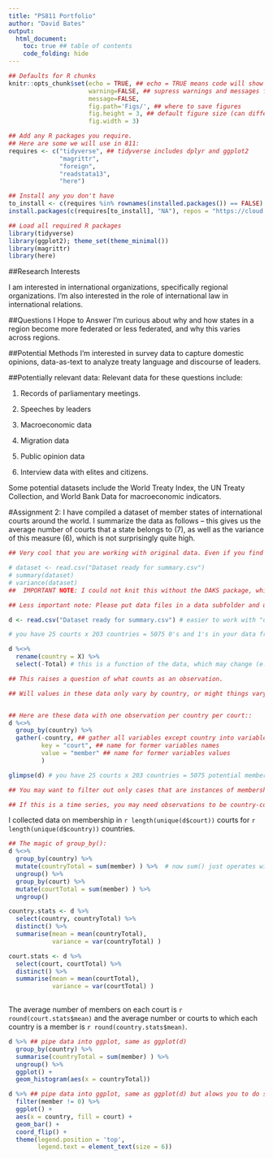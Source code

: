 ```yaml
---
title: "PS811 Portfolio"
author: "David Bates"
output:
  html_document: 
    toc: true ## table of contents
    code_folding: hide
---
```

```r
## Defaults for R chunks
knitr::opts_chunk$set(echo = TRUE, ## echo = TRUE means code will show
                      warning=FALSE, ## supress warnings and messages from R
                      message=FALSE,
                      fig.path='Figs/', ## where to save figures
                      fig.height = 3, ## default figure size (can differ in each chunk)
                      fig.width = 3)

## Add any R packages you require. 
## Here are some we will use in 811:
requires <- c("tidyverse", ## tidyverse includes dplyr and ggplot2
              "magrittr",
              "foreign",
              "readstata13",
              "here")

## Install any you don't have
to_install <- c(requires %in% rownames(installed.packages()) == FALSE)
install.packages(c(requires[to_install], "NA"), repos = "https://cloud.r-project.org/" )

## Load all required R packages
library(tidyverse)
library(ggplot2); theme_set(theme_minimal())
library(magrittr)
library(here)
```
<!-- The above header sets everything up. -->





<!-- Replace the below with bit about you. -->
##Research Interests

I am interested in international organizations, specifically regional organizations. I'm also interested in the role of international law in international relations.

##Questions I Hope to Answer
I'm curious about why and how states in a region become more federated or less federated, and why this varies across regions.

##Potential Methods
I'm interested in survey data to capture domestic opinions, data-as-text to analyze treaty language and discourse of leaders.

##Potentially relevant data:
Relevant data for these questions include:
 
1. Records of parliamentary meetings.

2. Speeches by leaders
 
3. Macroeconomic data
 
4. Migration data

5. Public opinion data
 
6. Interview data with elites and citizens.

Some potential datasets include the World Treaty Index, the UN Treaty Collection, and World Bank Data for macroeconomic indicators.

#Assignment 2:
I have compiled a dataset of member states of international courts around the world. I summarize the data as follows -- this gives us the average number of courts that a state belongs to (7), as well as the variance of this measure (6), which is not surprisingly quite high.

```r
## Very cool that you are working with original data. Even if you find a source for these data, it is unlikely that they will be current to 2019, so you have at least added a time period here. My suggestions use dplyr and tidyr functions glimpse(), rename(), select(), group_by(), gather(), summarize(), and mutate(). 

# dataset <- read.csv("Dataset ready for summary.csv")
# summary(dataset)
# variance(dataset) 
##  IMPORTANT NOTE: I could not knit this without the DAKS package, which is where google tells me this `variance()` function can be found. Base R is just var(), so you could either use that, as I have below, or add DAKS to your list of packages to install and load

## Less important note: Please put data files in a data subfolder and use the here() function

d <- read.csv("Dataset ready for summary.csv") # easier to work with "d"

# you have 25 courts x 203 countries = 5075 0's and 1's in your data frame

d %<>% 
  rename(country = X) %>% 
  select(-Total) # this is a function of the data, which may change (e.g. if you find another court), so we want to create this. It can't be fixed in the raw data. 

## This raises a question of what counts as an observation.

## Will values in these data only vary by country, or might things vary among each country's memberships (e.g. the dates, roles, contributions).


## Here are these data with one observation per country per court::
d %<>% 
  group_by(country) %>% 
  gather(-country, ## gather all variables except country into variable-value pairs
         key = "court", ## name for former variables names
         value = "member" ## name for former variables values
         )

glimpse(d) # you have 25 courts x 203 countries = 5075 potential membership observations

## You may want to filter out only cases that are instances of membership (if you are only recording information about members) or not (if you are recording information about non-members)

## If this is a time series, you may need observations to be country-court-year


```

I collected data on membership in `r length(unique(d$court))`  courts for `r length(unique(d$country))` countries.

```r
## The magic of group_by():
d %<>% 
  group_by(country) %>% 
  mutate(countryTotal = sum(member) ) %>%  # now sum() just operates within each country group
  ungroup() %>%
  group_by(court) %>% 
  mutate(courtTotal = sum(member) ) %>% 
  ungroup() 

country.stats <- d %>% 
  select(country, countryTotal) %>% 
  distinct() %>%
  summarise(mean = mean(countryTotal),
            variance = var(countryTotal) )

court.stats <- d %>% 
  select(court, courtTotal) %>% 
  distinct() %>%
  summarise(mean = mean(courtTotal),
            variance = var(courtTotal) )
  
```

The average number of members on each court is `r round(court.stats$mean)` and the average number or courts to which each country is a member is `r round(country.stats$mean)`.

```r
d %>% ## pipe data into ggplot, same as ggplot(d)
  group_by(country) %>% 
  summarise(countryTotal = sum(member) ) %>%
  ungroup() %>% 
  ggplot() +
  geom_histogram(aes(x = countryTotal))
```


```r
d %>% ## pipe data into ggplot, same as ggplot(d) but alows you to do stuff to d if you wnat, like filter out 0's:
  filter(member != 0) %>% 
  ggplot() + 
  aes(x = country, fill = court) + 
  geom_bar() + 
  coord_flip() + 
  theme(legend.position = 'top',
        legend.text = element_text(size = 6))
```


<!--
David, 
These data seem like good choices; perhaps you will be merging treaty and economic data? Your task now is to select a few variables of interests. Try writing a few lines of R code that loads these data from their URL and then uses select() to trim it down to the columns you want. Make sure to include any ID columns. 
If the files are very large, you may want to make a short .R script that loads from the URL, selects the variables you want, and then saves your new, smaller data file in a folder called "data" (make sure to save this script in your 811 folder, commit it, and push it). This portfolio page can then load this smaller data file from that folder using here(data/YourNewDataFile).
If you want to start working with treaty text data right off the bat, let me know and we can jump ahead to some text analysis basics--we will need to at least count some word frequencies so you have something to plot :) 
Best,
Devin
-->


